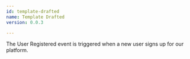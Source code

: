 ```yaml
---
id: template-drafted
name: Template Drafted
version: 0.0.3

---
```


The User Registered event is triggered when a new user signs up for our platform.

<!-- Fetch schema from public API -->
<RemoteSchema url="https://raw.githubusercontent.com/NHSDigital/nhs-notify-web-template-management/refs/heads/main/packages/event-schemas/schemas/TemplateDrafted/v1.json" />
